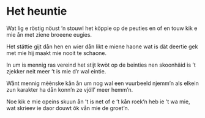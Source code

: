 
# Het heuntie

<PoemAudio src={fragment} performer={readers.ineke} />

<PoemText>

Wat lig e röstig nöust ’n stouwl
het köppie op de peuties
en of en touw kik e mie ån
met ziene broeene eugies.

Het stättie gijt dån hen en wier
dån likt e miene haone
wat is dät deertie gek met mie
hij maakt mie nooit te schaone.

In um is mennig ras vereind
het stijt kwòt op de beinties
nen skoonhäid is ’t zjekker neit
meer ’t is mie d’r wal eintie.

Wånt mennig mèènske kån ån um
nog wal een vuurbeeld njemm’n
als elkein zun karakter ha
dån konn’n ze vjöll’ meer hemm’n.

Noe kik e mie opeins skuun ån
’t is net of e ’t kån roek’n
heb ie ’t wa mie, wat skrieev ie daor
douwt ôk vån mie de groet’n.

</PoemText>
